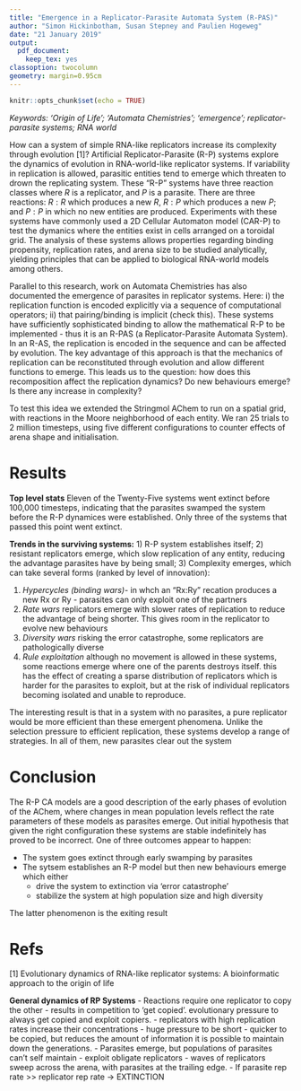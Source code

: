 ```yaml
---
title: "Emergence in a Replicator-Parasite Automata System (R-PAS)"
author: "Simon Hickinbotham, Susan Stepney and Paulien Hogeweg"
date: "21 January 2019"
output: 
  pdf_document: 
    keep_tex: yes
classoption: twocolumn
geometry: margin=0.95cm
---
```


```r
knitr::opts_chunk$set(echo = TRUE)
```




*Keywords: 'Origin of Life'; 'Automata Chemistries'; 'emergence'; replicator-parasite systems; RNA world*




How can a system of simple RNA-like replicators increase its
complexity through evolution [1]? Artificial Replicator-Parasite (R-P) systems explore the dynamics of evolution in RNA-world-like replicator systems. If variability in replication is allowed, parasitic entities tend to emerge which threaten to drown the replicating system. These "R-P" systems have three reaction classes where $R$ is a replicator, and $P$ is a parasite. There are three reactions: $R:R$ which produces a new $R$, $R:P$ which produces a new $P$; and $P:P$ in which no new entities are produced. Experiments with these systems have commonly used a 2D Cellular Automaton model (CAR-P) to test the dymanics where the entities exist in cells arranged on a toroidal grid.  The analysis of these systems allows properties regarding binding propensity, replication rates, and arena size to be studied analytically, yielding principles that can be applied to biological RNA-world models among others. 

Parallel to this research, work on Automata Chemistries has also documented the emergence of parasites in replicator systems. Here: i) the replication function is encoded explicitly via a sequence of computational operators; ii) that pairing/binding is implicit (check this). These systems have sufficiently sophisticated binding to allow the mathematical R-P to be implemented - thus it is an R-PAS (a Replicator-Parasite Automata System). In an R-AS, the replication is encoded in the sequence and can be affected by evolution. The key advantage of this approach is that the mechanics of replication can be reconstituted through evolution and allow different functions to emerge. This leads us to the question: how does this recomposition affect the replication dynamics? Do new behaviours emerge? Is there any increase in complexity? 

To test this idea we extended the Stringmol AChem to run on a spatial grid, with reactions in the Moore neighborhood of each entity. We ran 25 trials to 2 million timesteps, using five different configurations to counter effects of arena shape and initialisation. 


# Results

**Top level stats** Eleven of the Twenty-Five systems went extinct before 100,000 timesteps, indicating that the parasites swamped the system before the R-P dynamices were established. Only three of the systems that passed this point went extinct.

**Trends in the surviving systems:** 1) R-P system establishes itself; 2) resistant replicators emerge, which slow replication of any entity, reducing the advantage parasites have by being small; 3) Complexity emerges, which can take several forms (ranked by level of innovation):

1. *Hypercycles (binding wars)*- in whch an "Rx:Ry" recation produces a new Rx or Ry - parasites can only exploit one of the partners
2. *Rate wars* replicators emerge with slower rates of replication to reduce the advantage of being shorter. This gives room in the replicator to evolve new behaviours
3. *Diversity wars* risking the error catastrophe, some replicators are pathologically diverse
3. *Rule exploitation* although no movement is allowed in these systems, some reactions emerge where one of the parents destroys itself. this has the effect of creating a sparse distribution of replicators which is harder for the parasites to exploit, but at the risk of individual replicators becoming isolated and unable to reproduce. 

The interesting result is that in a system with no parasites, a pure replicator would be more efficient than these emergent phenomena. Unlike the selection pressure to efficient replication, these systems develop a range of strategies. In all of them, new parasites clear out the system 

# Conclusion

The R-P CA models are a good description of the early phases of evolution of the AChem, where changes in mean population levels reflect the rate parameters of these models as parasites emerge. Out initial hypothesis that given the right configuration these systems are stable indefinitely has proved to be incorrect. One of three outcomes appear to happen:

- The system goes extinct through early swamping by parasites
- The sytsem establishes an R-P model but then new behaviours emerge which either
    - drive the system to extinction via 'error catastrophe'
    - stabilize the system at high population size and high diversity

The latter phenomenon is the exiting result

# Refs 

[1] Evolutionary dynamics of RNA-like replicator systems: A bioinformatic approach to the origin of life






**General dynamics of RP Systems**
 - Reactions require one replicator to copy the other - results in competition to 'get copied'. evolutionary pressure to always get copied and exploit copiers.
 - replicators with high replication rates increase their concentrations - huge pressure to be short - quicker to be copied, but reduces the amount of information it is possible to maintain down the generations.
 - Parasites emerge, but populations of parasites can't self maintain - exploit obligate replicators
 - waves of replicators sweep across the arena, with parasites at the trailing edge.
 - If parasite rep rate >> replicator rep rate -> EXTINCTION
